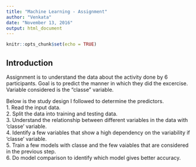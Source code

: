 ```yaml
---
title: "Machine Learning - Assignment"
author: "Venkata"
date: "November 13, 2016"
output: html_document
---
```


```r
knitr::opts_chunk$set(echo = TRUE)
```

## Introduction
Assignment is to understand the data about the activity done by 6 participants. Goal is to predict the manner
in which they did the excercise. Variable considered is the "classe" variable.


Below is the study design I followed to determine the predictors.  
1. Read the input data.  
2. Split the data into training and testing data.  
3. Understand the relationship between different variables in the data with 'classe' variable.  
4. Identify a few variables that show a high dependency on the variability if 'classe' variable.  
5. Train a few models with classe and the few vaiables that are considered in the previous step.  
6. Do model comparison to identify which model gives better accuracy.  

